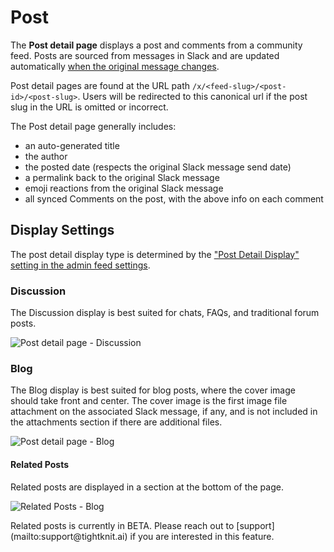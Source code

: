 
# Post

The **Post detail page** displays a post and comments from a community feed.
Posts are sourced from messages in Slack and are updated automatically [when the original message changes](../basics/how-items-sync).

Post detail pages are found at the URL path `/x/<feed-slug>/<post-id>/<post-slug>`.
Users will be redirected to this canonical url if the post slug in the URL is omitted or incorrect.

The Post detail page generally includes:

- an auto-generated title
- the author
- the posted date (respects the original Slack message send date)
- a permalink back to the original Slack message
- emoji reactions from the original Slack message
- all synced Comments on the post, with the above info on each comment

## Display Settings

The post detail display type is determined by the ["Post Detail Display" setting in the admin feed settings](../slack-administration/channel-and-feed-settings).

### Discussion

The Discussion display is best suited for chats, FAQs, and traditional forum posts.

![Post detail page - Discussion](/tightknit-site/post-detail-display-discussion.png)

### Blog

The Blog display is best suited for blog posts, where the cover image should take front and center. The cover image is the first image file attachment on the associated Slack message, if any, and is not included in the attachments section if there are additional files.

![Post detail page - Blog](/tightknit-site/post-detail-display-blog.png)

#### Related Posts

Related posts are displayed in a section at the bottom of the page.

![Related Posts - Blog](/tightknit-site/post-detail-related-blog.png)

<Callout>
  Related posts is currently in BETA. Please reach out to
  [support](mailto:support@tightknit.ai) if you are interested in this feature.
</Callout>

